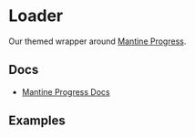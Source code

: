 
<Meta of={ProgressStories} />

# Loader

Our themed wrapper around [Mantine Progress](https://v6.mantine.dev/core/progress/).

## Docs

- [Mantine Progress Docs](https://v6.mantine.dev/core/progress/)

## Examples

<Canvas>
  <Story of={ProgressStories.Default_} />
</Canvas>
